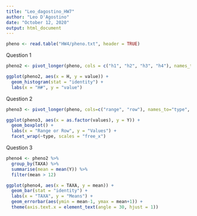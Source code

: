 ```yaml
---
title: "Leo_dagostino_HW7"
author: "Leo D'Agostino"
date: "October 12, 2020"
output: html_document
---
```


```r
pheno <- read.table("HW4/pheno.txt", header = TRUE)
```

Question 1
```r
pheno2 <- pivot_longer(pheno, cols = c("h1", "h2", "h3", "h4"), names_to = "H")

ggplot(pheno2, aes(x = H, y = value)) +
  geom_histogram(stat = "identity") +
  labs(x = "H#", y = "value")
```

Question 2
```r
pheno3 <- pivot_longer(pheno, cols=c("range", "row"), names_to="type", values_to="values")

ggplot(pheno3, aes(x = as.factor(values), y = Y)) +
  geom_boxplot() +
  labs(x = "Range or Row", y = "Values") +
  facet_wrap(~type, scales = "free_x")
```

Question 3
```r
pheno4 <- pheno2 %>%
  group_by(TAXA) %>%
  summarise(mean = mean(Y)) %>%
  filter(mean > 12)

ggplot(pheno4, aes(x = TAXA, y = mean)) +
  geom_bar(stat = "identity") +
  labs(x = "TAXA", y = "Means") +
  geom_errorbar(aes(ymin = mean-1, ymax = mean+1)) +
  theme(axis.text.x = element_text(angle = 30, hjust = 1))
```

  
  
  
  
  
  
  